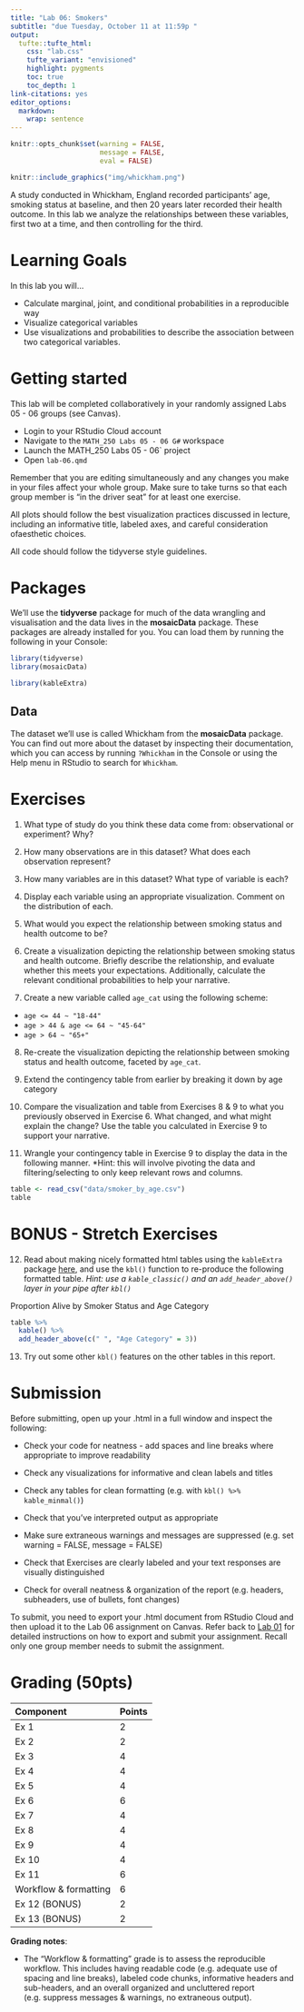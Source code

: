 ```yaml
---
title: "Lab 06: Smokers"
subtitle: "due Tuesday, October 11 at 11:59p "
output: 
  tufte::tufte_html:
    css: "lab.css"
    tufte_variant: "envisioned"
    highlight: pygments
    toc: true
    toc_depth: 1
link-citations: yes
editor_options: 
  markdown: 
    wrap: sentence
---
```


```r
knitr::opts_chunk$set(warning = FALSE, 
                      message = FALSE, 
                      eval = FALSE)
```

```r
knitr::include_graphics("img/whickham.png")
```

A study conducted in Whickham, England recorded participants' age, smoking status at baseline, and then 20 years later recorded their health outcome.
In this lab we analyze the relationships between these variables, first two at a time, and then controlling for the third.

# Learning Goals 

In this lab you will...

- Calculate marginal, joint, and conditional probabilities in a reproducible way 
- Visualize categorical variables
- Use visualizations and probabilities to describe the association between two categorical variables. 

# Getting started 

This lab will be completed collaboratively in your randomly assigned Labs 05 - 06 groups (see Canvas). 

+ Login to your RStudio Cloud account
+ Navigate to the `MATH_250 Labs 05 - 06 G#` workspace 
+ Launch the MATH_250 Labs 05 - 06` project
+ Open `lab-06.qmd`

Remember that you are editing simultaneously and any changes you make in your files affect your whole group. Make sure to take turns so that each group member is "in the driver seat" for at least one exercise.

All plots should follow the best visualization practices discussed in lecture, including an informative title, labeled axes, and careful consideration ofaesthetic choices.

All code should follow the tidyverse style guidelines.

# Packages 

We'll use the **tidyverse** package for much of the data wrangling and visualisation and the data lives in the **mosaicData** package.
These packages are already installed for you.
You can load them by running the following in your Console:

```r
library(tidyverse) 
library(mosaicData) 
```

```r
library(kableExtra)
```

## Data

The dataset we'll use is called Whickham from the **mosaicData** package.
You can find out more about the dataset by inspecting their documentation, which you can access by running `?Whickham` in the Console or using the Help menu in RStudio to search for `Whickham`.

# Exercises

1.  What type of study do you think these data come from: observational or experiment?
    Why?

2.  How many observations are in this dataset?
    What does each observation represent?

3.  How many variables are in this dataset?
    What type of variable is each?

4. Display each variable using an appropriate visualization. Comment on the distribution of each. 

5.  What would you expect the relationship between smoking status and health outcome to be?

6.  Create a visualization depicting the relationship between smoking status and health outcome. Briefly describe the relationship, and evaluate whether this meets your expectations. Additionally, calculate the relevant conditional probabilities to help your narrative. 

7.  Create a new variable called `age_cat` using the following scheme:

-   `age <= 44 ~ "18-44"`
-   `age > 44 & age <= 64 ~ "45-64"`
-   `age > 64 ~ "65+"`

8.  Re-create the visualization depicting the relationship between smoking status and health outcome, faceted by `age_cat`.  

9. Extend the contingency table from earlier by breaking it down by age category

10. Compare the visualization and table from Exercises 8 & 9 to what you previously observed in Exercise 6. What changed, and what might explain the change? Use the table you calculated in Exercise 9 to support your narrative.

11. Wrangle your contingency table in Exercise 9 to display the data in the following manner. *Hint: this will involve pivoting the data and filtering/selecting to only keep relevant rows and columns. 
```r
table <- read_csv("data/smoker_by_age.csv")
table
```

# BONUS - Stretch Exercises

12. Read about making nicely formatted html tables using the `kableExtra` package [here](https://cran.r-project.org/web/packages/kableExtra/vignettes/awesome_table_in_html.html), and use the `kbl()` function to re-produce the following formatted table. *Hint: use a `kable_classic()` and an `add_header_above()` layer in your pipe after `kbl()`*

Proportion Alive by Smoker Status and Age Category
```r
table %>% 
  kable() %>% 
  add_header_above(c(" ", "Age Category" = 3))
```

13. Try out some other `kbl()` features on the other tables in this report.

# Submission

Before submitting, open up your .html in a full window and inspect the following:

+ Check your code for neatness - add spaces and line breaks where appropriate to improve readability

+ Check any visualizations for informative and clean labels and titles

+ Check any tables for clean formatting (e.g. with `kbl() %>% kable_minmal()`)

+ Check that you've interpreted output as appropriate

+ Make sure extraneous warnings and messages are suppressed (e.g. set warning = FALSE, message = FALSE)

+ Check that Exercises are clearly labeled and your text responses are visually distinguished

+ Check for overall neatness & organization of the report (e.g. headers, subheaders, use of bullets, font changes)

To submit, you need to export your .html document from RStudio Cloud and then upload it to the Lab 06 assignment on Canvas. Refer back to [Lab 01](https://kgfitzgerald.github.io/APU_MATH_250/labs/lab-01-hello-r.html) for detailed instructions on how to export and submit your assignment. Recall only one group member needs to submit the assignment.

# Grading (50pts)

| Component | Points |
|:----------|:-------|
| Ex 1      | 2      |
| Ex 2      | 2    |
| Ex 3      | 4   |
| Ex 4      | 4   |
| Ex 5      | 4      |
| Ex 6      | 6    |
| Ex 7      | 4   |
| Ex 8      | 4   |
| Ex 9      | 4   |
| Ex 10  | 4 |
| Ex 11  | 6 |
| Workflow & formatting   | 6      |
| Ex 12 (BONUS) | 2 |
| Ex 13 (BONUS) | 2 |


**Grading notes**:

-   The "Workflow & formatting" grade is to assess the reproducible workflow. This includes having readable code (e.g. adequate use of spacing and line breaks), labeled code chunks, informative headers and sub-headers, and an overall organized and uncluttered report (e.g. suppress messages & warnings, no extraneous output). 

